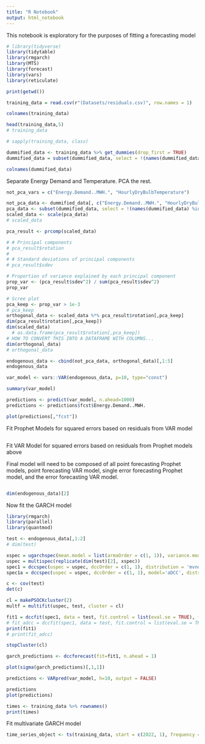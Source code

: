 ```yaml
---
title: "R Notebook"
output: html_notebook
---
```


This notebook is exploratory for the purposes of fitting a forecasting model

```r
# library(tidyverse)
library(tidytable)
library(rmgarch)
library(MTS)
library(forecast)
library(vars)
library(reticulate)
```

```r
print(getwd())
```

```r
training_data = read.csv(r"(Datasets/residuals.csv)", row.names = 1)
```

```r
colnames(training_data)
```

```r
head(training_data,5)
# training_data

# sapply(training_data, class)
```

```r
dummified_data <- training_data %>% get_dummies(drop_first = TRUE)
dummified_data = subset(dummified_data, select = !(names(dummified_data) %in% c("HourlyPrecipitation")))
```

```r
colnames(dummified_data)
```

Separate Energy Demand and Temperature. PCA the rest.

```r
not_pca_vars = c("Energy.Demand..MWH.", "HourlyDryBulbTemperature")
```

```r
not_pca_data <- dummified_data[, c("Energy.Demand..MWH.", "HourlyDryBulbTemperature")]
pca_data <- subset(dummified_data, select = !(names(dummified_data) %in% not_pca_vars))
scaled_data <- scale(pca_data)
# scaled_data
```

```r
pca_result <- prcomp(scaled_data)
```

```r
# # Principal components
# pca_result$rotation
# 
# # Standard deviations of principal components
# pca_result$sdev

# Proportion of variance explained by each principal component
prop_var <- (pca_result$sdev^2) / sum(pca_result$sdev^2)
prop_var
```

```r
# Scree plot
pca_keep <- prop_var > 1e-3
# pca_keep
orthogonal_data <- scaled_data %*% pca_result$rotation[,pca_keep]
dim(pca_result$rotation[,pca_keep])
dim(scaled_data)
  # as.data.frame(pca_result$rotation[,pca_keep])
# HOW TO CONVERT THIS INTO A DATAFRAME WITH COLUMNS...
dim(orthogonal_data)
# orthogonal_data
```

```r
endogenous_data <- cbind(not_pca_data, orthogonal_data)[,1:5]
endogenous_data
```

```r
var_model <- vars::VAR(endogenous_data, p=10, type="const")

```

```r
summary(var_model)
```

```r
predictions <- predict(var_model, n.ahead=1000)
predictions <- predictions$fcst$Energy.Demand..MWH.
```

```r
plot(predictions[,"fcst"])
```

Fit Prophet Models for squared errors based on residuals from VAR model

```python

```


Fit VAR Model for squared errors based on residuals from Prophet models above

Final model will need to be composed of all point forecasting Prophet models, point forecasting VAR model, single error forecasting Prophet model, and the error forecasting VAR model.

```r

```

```r
dim(endogenous_data)[2]
```

Now fit the GARCH model

```r
library(rmgarch)
library(parallel)
library(quantmod)

test <- endogenous_data[,1:2]
# dim(test)

xspec = ugarchspec(mean.model = list(armaOrder = c(1, 1)), variance.model = list(garchOrder = c(1,1), model = 'sGARCH'), distribution.model = 'norm')
uspec = multispec(replicate(dim(test)[2], xspec))
spec1 = dccspec(uspec = uspec, dccOrder = c(1, 1), distribution = 'mvnorm')
spec1a = dccspec(uspec = uspec, dccOrder = c(1, 1), model='aDCC', distribution = 'mvnorm')

```

```r

c <- cov(test)
det(c)
```

```r
cl = makePSOCKcluster(2)
multf = multifit(uspec, test, cluster = cl)

fit1 = dccfit(spec1, data = test, fit.control = list(eval.se = TRUE), fit = multf, cluster = cl)
# fit_adcc = dccfit(spec1, data = test, fit.control = list(eval.se = TRUE), fit = multf, cluster = cl)
print(fit1)           
# print(fit_adcc)

stopCluster(cl)
```

```r
garch_predictions <- dccforecast(fit=fit1, n.ahead = 1)
```

```r
plot(sigma(garch_predictions)[,1,1])
```

```r
predictions <- VARpred(var_model, h=10, output = FALSE)
```

```r
predictions
plot(predictions)
```

```r
times <- training_data %>% rownames()
print(times)
```

Fit multivariate GARCH model

```r
time_series_object <- ts(training_data, start = c(2022, 1), frequency = 24)  # Frequency for hourly data is 24
```
